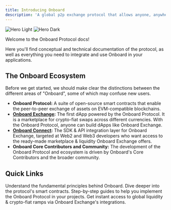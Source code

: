 ```yaml
---
title: Introducing Onboard
description: 'A global p2p exchange protocol that allows anyone, anywhere to get onchain.'
---
```


<img
  className="block dark:hidden"
  src="/images/twitter-header.jpeg"
  alt="Hero Light"
/>
<img
  className="hidden dark:block"
  src="/images/twitter-header.jpeg"
  alt="Hero Dark"
/>

Welcome to the Onboard Protocol docs! 

Here you'll find conceptual and technical documentation of the protocol, as well as everything you need to integrate and use Onboard in your applications.


## The Onboard Ecosystem

Before we get started, we should make clear the distinctions between the different areas of "Onboard", some of which may confuse new users.

- **Onboard Protocol:** A suite of open-source smart contracts that enable the peer-to-peer exchange of assets on EVM-compatible blockchains.
- **[Onboard Exchange](https://app.onboard.xyz):** The first dApp powered by the Onboard Protocol. It is a marketplace for crypto-fiat swaps across different currencies. With the Onboard Protocol, anyone can build dApps like Onboard Exchange.
- **[Onboard Connect](/onboard-exchange/connect/overview):**  The SDK & API integration layer for Onboard Exchange, targeted at Web2 and Web3 developers who want access to the ready-made marketplace & liquidity Onboard Exchange offers.
- **Onboard Core Contributors and Community:** The development of the Onboard Protocol and ecosystem is driven by Onboard's Core Contributors and the broader community.


## Quick Links

<CardGroup cols={2}>
  <Card
    title="Protocol Concepts"
    icon="pen-to-square"
    href="/protocol-concepts"
  >
    Understand the fundamental principles behind Onboard.
  </Card>
  <Card
    title="Smart Contracts"
    icon="screwdriver-wrench"
    href="/contracts"
  >
    Dive deeper into the protocol's smart contracts.
  </Card>
  <Card
    title="Guides & Tutorials"
    icon="image"
    href="/guides"
  >
    Step-by-step guides to help you implement the Onboard Protocol in your projects.
  </Card>
  <Card
    title="Onboard Exchange"
    icon="image"
    href="/onboard-exchange"
  >
    Get instant access to global liquidity & crypto-fiat ramps via Onboard Exchange's integrations.
  </Card>
</CardGroup>
